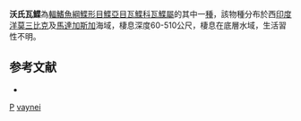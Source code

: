 {{Speciesbox
| taxon = Poecilopsetta vaynei
| status = NE
| status_system = IUCN3.1
| binomial_authority = [[Quéro|Quéro]], [[Hensley|Hensley]] & [[Maugé|Maugé]], 1988
| synonyms = 
}}

'''沃氏瓦鰈'''為[[輻鰭魚綱|輻鰭魚綱]][[鰈形目|鰈形目]][[鰈亞目|鰈亞目]][[瓦鰈科|瓦鰈科]][[瓦鰈屬|瓦鰈屬]]的其中一[[種|種]]，該物種分布於西[[印度洋|印度洋]][[莫三比克|莫三比克]]及[[馬達加斯加|馬達加斯加]]海域，棲息深度60-510公尺，棲息在底層水域，生活習性不明。

==参考文献==
*{{FishBase_species|genus=Poecilopsetta|species=vaynei|year=2014|month=4}}

{{taxonbar}}
[[Category:1988年描述的鱼类|P]]
[[Category:瓦鰈屬|vaynei]]